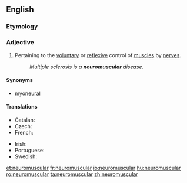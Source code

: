 ==English==

===Etymology===
{{prefix|neuro|muscular|lang=en}}

===Adjective===
{{en-adj|-}}

# Pertaining to the [[voluntary]] or [[reflex]]ive control of [[muscle]]s by [[nerve]]s.
#: ''Multiple sclerosis is a '''neuromuscular''' disease.''

====Synonyms====
* [[myoneural]]

====Translations====
{{trans-top|pertaining to the voluntary control of muscles by nerves}}
* Catalan: {{t|ca|neuromuscular}}
* Czech: {{t|cs|nervosvalový}}
* French: {{t+|fr|neuromusculaire}}
{{trans-mid}}
* Irish: {{t|ga|néarmhatánach}}
* Portuguese: {{t|pt|neuromuscular}}
* Swedish: {{t+|sv|neuromuskulär}}
{{trans-bottom}}

[[et:neuromuscular]]
[[fr:neuromuscular]]
[[io:neuromuscular]]
[[hu:neuromuscular]]
[[ro:neuromuscular]]
[[ta:neuromuscular]]
[[zh:neuromuscular]]